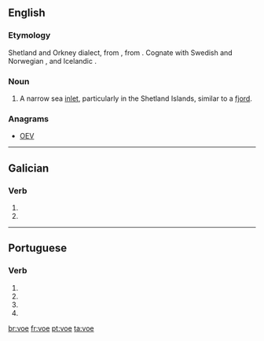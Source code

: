 ==English==

===Etymology===
Shetland and Orkney dialect, from {{etyl|nrn|en}}, from {{etyl|non|en}} {{term|vágr|lang=non}}. Cognate with Swedish and Norwegian {{term|våg|lang=no}}, and Icelandic {{term|vogur|lang=is}}.

===Noun===
{{en-noun}}

# {{context|British|lang=en}} A narrow sea [[inlet]], particularly in the Shetland Islands, similar to a [[fjord]].

===Anagrams===
* [[OEV#English|OEV]]

----

==Galician==

===Verb===
{{gl-verb-form}}

# {{conjugation of|voar|lang=gl||1|s|pres|sub}}
# {{conjugation of|voar|lang=gl||3|s|pres|sub}}

----

==Portuguese==

===Verb===
{{pt-verb-form}}

# {{pt-verb form of|voar|ar|subjunctive|present|singular|first}}
# {{pt-verb form of|voar|ar|subjunctive|present|singular|third}}
# {{pt-verb form of|voar|ar|imperative|affirmative|singular|third|}}
# {{pt-verb form of|voar|ar|imperative|negative|singular|third|}}

[[br:voe]]
[[fr:voe]]
[[pt:voe]]
[[ta:voe]]